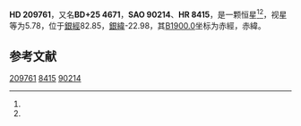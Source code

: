 {{Starbox begin
| name = HD 209761
}}
{{Starbox observe
| epoch = [[J2000.0|J2000.0]]
| constell = {{星座名待查}}<ref name=SIMBAD>{{cite web
 | url=http://simbad.u-strasbg.fr/simbad/sim-id?Ident=HR+8415
 | title=Pulsating variable Star
 | publisher=Centre de Données astronomiques de Strasbourg
 | work=SIMBAD
 | accessdate=2012-07-13
 | archive-date=2016-03-16
 | archive-url=https://web.archive.org/web/20160316230023/http://simbad.u-strasbg.fr/simbad/sim-id?Ident=HR+8415
 | dead-url=no
 }}</ref><ref name=DATA>{{cite web
 | url=http://vizier.u-strasbg.fr/viz-bin/VizieR-5?-out.add=.&-source=5050&-corr=PK=HR&-out.max=9999&HR=8415
 | title=VizieR Detailed Page
 | accessdate=2012-07-13
 | archive-date=2016-03-05
 | archive-url=https://web.archive.org/web/20160305041921/http://vizier.u-strasbg.fr/viz-bin/VizieR-5?-out.add=.&-source=5050&-corr=PK=HR&-out.max=9999&HR=8415
 | dead-url=no
 }}</ref>
| 星官 = 
| ra = {{RA|22|5|11.4}}<ref name=SIMBAD /><ref name=DATA />
| dec = {{DEC|+26|40|26}}<ref name=SIMBAD /><ref name=DATA />
| appmag_v = 5.78<ref name=SIMBAD /><ref name=DATA />
}}
{{Starbox character
| class = K2III<ref name=SIMBAD /><ref name=DATA />
| b-v = 1.25<ref name=SIMBAD /><ref name=DATA />
| u-b = <ref name=SIMBAD /><ref name=DATA />
| r-i = <ref name=SIMBAD /><ref name=DATA />
| variable = 
}}
{{Starbox astrometry
| radial_v = 
| prop_mo_ra = -25
| parallax = 
| p_error = 
}}
{{Starbox catalog
| names =BD+25 4671，[[SAO星表|SAO]] 90214，[[HD星表|HD]] 209761，[[HR星表|HR]] 8415}}
{{Starbox reference |Simbad=HR+8415}}
{{Starbox end}}

'''HD 209761'''，又名'''BD+25 4671'''，'''SAO 90214'''、'''HR 8415'''，是一颗恒星<ref name=SIMBAD /><ref name=DATA />，视星等为5.78，位于[[銀道座標系|銀經]]82.85，[[銀道座標系|銀緯]]-22.98，其[[B1900.0|B1900.0]]坐标为赤經{{RA|22|0|36.2}}，赤緯{{DEC|+26|-22.98|14}}。

== 参考文献 ==
{{reflist}}

{{star-stub}}

[[Category:HD和HDE天體|209761]]
[[Category:HR天體|8415]]
[[Category:SAO天體|90214]]